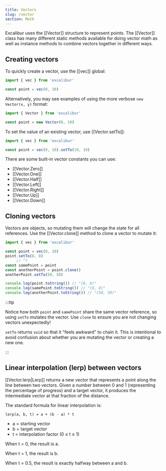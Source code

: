```yaml
---
title: Vectors
slug: /vector
section: Math
---
```


Excalibur uses the [[Vector]] structure to represent points. The [[Vector]] class has many different static methods available for doing vector math as well as instance methods to combine vectors together in different ways.

## Creating vectors

To quickly create a vector, use the [[vec]] global:

```ts twoslash
import { vec } from 'excalibur'

const point = vec(0, 10)
```

Alternatively, you may see examples of using the more verbose `new Vector(x, y)` format:

```ts twoslash
import { Vector } from 'excalibur'

const point = new Vector(0, 10)
```

To set the value of an existing vector, use [[Vector.setTo]]:

```ts twoslash
import { vec } from 'excalibur'

const point = vec(0, 10).setTo(10, 10)
```

There are some built-in vector constants you can use:

- [[Vector.Zero]]
- [[Vector.One]]
- [[Vector.Half]]
- [[Vector.Left]]
- [[Vector.Right]]
- [[Vector.Up]]
- [[Vector.Down]]

## Cloning vectors

Vectors are objects, so mutating them will change the state for all references. Use the [[Vector.clone]] method to clone a vector to mutate it:

```ts twoslash
import { vec } from 'excalibur'

const point = vec(0, 10)
point.setTo(8, 8)
     // ^?
const samePoint = point
const anotherPoint = point.clone()
anotherPoint.setTo(50, 50)

console.log(point.toString()) // "(8, 8)"
console.log(samePoint.toString()) // "(8, 8)"
console.log(anotherPoint.toString()) // "(50, 50)"
```


:::tip

Notice how both `point` and `samePoint` share the same vector reference, so using `setTo` mutates the vector. Use `clone` to ensure you are not changing vectors unexpectedly!

`setTo` returns `void` so that it "feels awkward" to chain it. 
This is intentional to avoid confusion about whether you are mutating the vector or creating a new one. 

:::

## Linear interpolation (lerp) between vectors

[[Vector.lerp|Lerp]] returns a new vector that represents a point along the line between two vectors. Given a number between 0 and 1 (representing the percentage of progress) and a target vector, it produces the intermediate vector at that fraction of the distance.

The standard formula for linear interpolation is:

```
lerp(a, b, t) = a + (b - a) * t
```

- a = starting vector
- b = target vector
- t = interpolation factor (0 ≤ t ≤ 1)

When t = 0, the result is a.

When t = 1, the result is b.

When t = 0.5, the result is exactly halfway between a and b.
